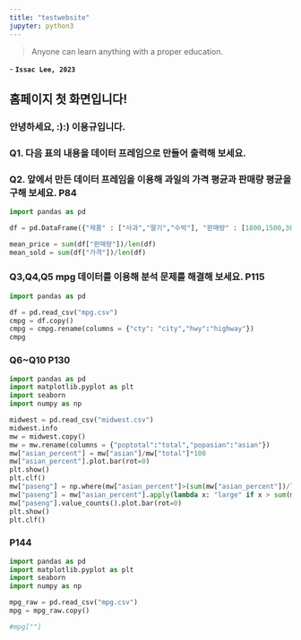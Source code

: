 ```yaml
---
title: "testwebsite"
jupyter: python3
---
```


> Anyone can learn anything with a proper education.

\- **`Issac Lee, 2023`**

## 홈페이지 첫 화면입니다!

### 안녕하세요, **:):)** 이용규입니다.

### Q1. 다음 표의 내용을 데이터 프레임으로 만들어 출력해 보세요.

### Q2. 앞에서 만든 데이터 프레임을 이용해 과일의 가격 평균과 판매량 평균을 구해 보세요. P84

```python
import pandas as pd

df = pd.DataFrame({"제품" : ["사과","딸기","수박"], "판매량" : [1800,1500,3000], "가격" : [24,38,13]} )

mean_price = sum(df["판매량"])/len(df) 
mean_sold = sum(df["가격"])/len(df)

```

### 

### Q3,Q4,Q5 mpg 데이터를 이용해 분석 문제를 해결해 보세요. P115

```python
import pandas as pd

df = pd.read_csv("mpg.csv")
cmpg = df.copy()
cmpg = cmpg.rename(columns = {"cty": "city","hwy":"highway"})
cmpg

```

### Q6\~Q10 P130

```python
import pandas as pd
import matplotlib.pyplot as plt 
import seaborn
import numpy as np    

midwest = pd.read_csv("midwest.csv")
midwest.info
mw = midwest.copy()
mw = mw.rename(columns = {"poptotal":"total","popasian":"asian"})
mw["asian_percent"] = mw["asian"]/mw["total"]*100
mw["asian_percent"].plot.bar(rot=0)
plt.show()
plt.clf()
mw["paseng"] = np.where(mw["asian_percent"]>(sum(mw["asian_percent"])/len(mw)),"large","small")
mw["paseng"] = mw["asian_percent"].apply(lambda x: "large" if x > sum(mw["asian_percent"])/len(mw) else "small")
mw["paseng"].value_counts().plot.bar(rot=0)
plt.show()
plt.clf()
```

### P144

```python
import pandas as pd
import matplotlib.pyplot as plt 
import seaborn
import numpy as np    

mpg_raw = pd.read_csv("mpg.csv")
mpg = mpg_raw.copy()

#mpg[""]





```
